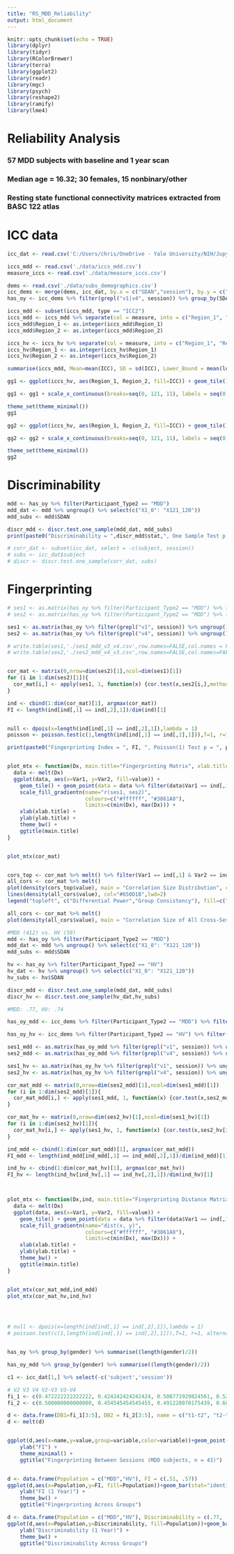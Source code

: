 ```yaml
---
title: "RS_MDD_Reliability"
output: html_document
---
```


```r
knitr::opts_chunk$set(echo = TRUE)
library(dplyr)
library(tidyr)
library(RColorBrewer)
library(terra)
library(ggplot2)
library(readr)
library(mgc)
library(psych)
library(reshape2)
library(ramify)
library(lme4)
```
# Reliability Analysis
### 57 MDD subjects with baseline and 1 year scan
### Median age = 16.32; 30 females, 15 nonbinary/other
### Resting state functional connectivity matrices extracted from BASC 122 atlas

# ICC data
```r
icc_dat <- read.csv('C:/Users/chris/OneDrive - Yale University/NIH/Jupyter notebooks/data/icc_z_dataframe.csv')

iccs_mdd <- read.csv('./data/iccs_mdd.csv')
measure_iccs <- read.csv('./data/measure_iccs.csv')

dems <- read.csv('./data/subs_demographics.csv')
icc_dems <- merge(dems, icc_dat, by.x = c("SDAN","session"), by.y = c("subject", "session"))
has_oy <- icc_dems %>% filter(grepl("v1|v4", session)) %>% group_by(SDAN) %>% filter(length(session) == 2)

iccs_mdd <- subset(iccs_mdd, type == "ICC2")
iccs_mdd <- iccs_mdd %>% separate(col = measure, into = c("Region_1", "Region_2"))
iccs_mdd$Region_1 <- as.integer(iccs_mdd$Region_1)
iccs_mdd$Region_2 <- as.integer(iccs_mdd$Region_2)

iccs_hv <- iccs_hv %>% separate(col = measure, into = c("Region_1", "Region_2"))
iccs_hv$Region_1 <- as.integer(iccs_hv$Region_1)
iccs_hv$Region_2 <- as.integer(iccs_hv$Region_2)
```

```r
summarise(iccs_mdd, Mean=mean(ICC), SD = sd(ICC), Lower_Bound = mean(lower.bound), Upper_Bound = mean(upper.bound), First_Quartile = quantile(ICC, .25), Third_Quartile = quantile(ICC, .75))
```

```r
gg1 <- ggplot(iccs_hv, aes(Region_1, Region_2, fill=ICC)) + geom_tile() + scale_fill_distiller(palette = "Blues", direction = 1, limit=c(0, 1))

gg1 <- gg1 + scale_x_continuous(breaks=seq(0, 121, 11), labels = seq(0, 121, 11)) + scale_y_continuous(breaks=seq(0, 121, 11), labels = seq(0, 121, 11))+ggtitle("Edge-Level ICCs")

theme_set(theme_minimal())
gg1

gg2 <- ggplot(iccs_hv, aes(Region_1, Region_2, fill=ICC)) + geom_tile() + scale_fill_distiller(palette = "Blues", direction = 1)

gg2 <- gg2 + scale_x_continuous(breaks=seq(0, 121, 11), labels = seq(0, 121, 11)) + scale_y_continuous(breaks=seq(0, 121, 11), labels = seq(0, 121, 11))+ggtitle("Edge-Level ICCs", subtitle = "Colors normalized to max value")

theme_set(theme_minimal())
gg2

```

# Discriminability
```r
mdd <- has_oy %>% filter(Participant_Type2 == "MDD")
mdd_dat <- mdd %>% ungroup() %>% select(c("X1_0": "X121_120"))
mdd_subs <- mdd$SDAN

discr_mdd <- discr.test.one_sample(mdd_dat, mdd_subs)
print(paste0("Discriminability = ",discr_mdd$stat,", One Sample Test p = ", discr_mdd$p.value))

# corr_dat <- subset(icc_dat, select = -c(subject, session))
# subs <- icc_dat$subject
# discr <- discr.test.one_sample(corr_dat, subs)
```

# Fingerprinting
```r

# ses1 <- as.matrix(has_oy %>% filter(Participant_Type2 == "MDD") %>% filter(grepl("v3", session)) %>% ungroup() %>% select(c("X1_0": "X121_120")))
# ses2 <- as.matrix(has_oy %>% filter(Participant_Type2 == "MDD") %>% filter(grepl("v4", session)) %>% ungroup() %>% select(c("X1_0": "X121_120")))

ses1 <- as.matrix(has_oy %>% filter(grepl("v1", session)) %>% ungroup() %>% select(c("X1_0": "X121_120")))
ses2 <- as.matrix(has_oy %>% filter(grepl("v4", session)) %>% ungroup() %>% select(c("X1_0": "X121_120")))

# write.table(ses1,'./ses1_mdd_v3_v4.csv',row.names=FALSE,col.names = FALSE, sep=",")
# write.table(ses2,'./ses2_mdd_v4_v3.csv',row.names=FALSE,col.names=FALSE, sep=",")


cor_mat <- matrix(0,nrow=dim(ses2)[1],ncol=dim(ses1)[1])
for (i in 1:dim(ses2)[1]){
  cor_mat[i,] <- apply(ses1, 1, function(x) {cor.test(x,ses2[i,],method = "p", exact=FALSE)$estimate})
}

ind <- cbind(1:dim(cor_mat)[1], argmax(cor_mat))
FI <- length(ind[ind[,1] == ind[,2],1])/dim(ind)[1]


null <- dpois(x=length(ind[ind[,1] == ind[,2],1]),lambda = 1)
poisson <- poisson.test(c(1,length(ind[ind[,1] == ind[,2],1])),T=1, r=1, alternative = "t", conf.level = .95)

print(paste0("Fingerprinting Index = ", FI, ", Poisson(1) Test p = ", poisson$p.value))


plot_mtx <- function(Dx, main.title="Fingerprinting Matrix", xlab.title="Session 2", ylab.title="Session 1") {
  data <- melt(Dx)
  ggplot(data, aes(x=Var1, y=Var2, fill=value)) +
    geom_tile() + geom_point(data = data %>% filter(data$Var1 == ind[,1] & data$Var2 == ind[,2]), shape = 3, color = "yellow", size = .5) +
    scale_fill_gradientn(name="r(ses1, ses2)",
                         colours=c("#ffffff", "#3861A8"),
                         limits=c(min(Dx), max(Dx))) +
    xlab(xlab.title) +
    ylab(ylab.title) +
    theme_bw() +
    ggtitle(main.title)
}


plot_mtx(cor_mat)


cors_top <- cor_mat %>% melt() %>% filter(Var1 == ind[,1] & Var2 == ind[,2],)
all_cors <- cor_mat %>% melt()
plot(density(cors_top$value), main = "Correlation Size Distribution", col="#3861A8",lwd=2)
lines(density(all_cors$value), col="#650D1B",lwd=2)
legend("topleft", c("Differential Power","Group Consistency"), fill=c("#cc5050","#3861A8"))

all_cors <- cor_mat %>% melt()
plot(density(all_cors$value), main = "Correlation Size of All Cross-Session Correlations")


```


```r

#MDD (412) vs. HV (59)
mdd <- has_oy %>% filter(Participant_Type2 == "MDD")
mdd_dat <- mdd %>% ungroup() %>% select(c("X1_0": "X121_120"))
mdd_subs <- mdd$SDAN

hv <- has_oy %>% filter(Participant_Type2 == "HV")
hv_dat <- hv %>% ungroup() %>% select(c("X1_0": "X121_120"))
hv_subs <- hv$SDAN

discr_mdd <- discr.test.one_sample(mdd_dat, mdd_subs)
discr_hv <- discr.test.one_sample(hv_dat,hv_subs)

#MDD: .77, HV: .74

```

```r

has_oy_mdd <- icc_dems %>% filter(Participant_Type2 == "MDD") %>% filter(grepl("v1|v4", session)) %>% group_by(SDAN) %>% filter(length(session) == 2) %>% ungroup()

has_oy_hv <- icc_dems %>% filter(Participant_Type2 == "HV") %>% filter(grepl("v1|v4", session)) %>% group_by(SDAN) %>% filter(length(session) == 2) %>% ungroup()

ses1_mdd <- as.matrix(has_oy_mdd %>% filter(grepl("v1", session)) %>% ungroup() %>% select(c("X1_0": "X121_120")))
ses2_mdd <- as.matrix(has_oy_mdd %>% filter(grepl("v4", session)) %>% ungroup() %>% select(c("X1_0": "X121_120")))

ses1_hv <- as.matrix(has_oy_hv %>% filter(grepl("v1", session)) %>% ungroup() %>% select(c("X1_0": "X121_120")))
ses2_hv <- as.matrix(has_oy_hv %>% filter(grepl("v4", session)) %>% ungroup() %>% select(c("X1_0": "X121_120")))

cor_mat_mdd <- matrix(0,nrow=dim(ses2_mdd)[1],ncol=dim(ses1_mdd)[1])
for (i in 1:dim(ses2_mdd)[1]){
  cor_mat_mdd[i,] <- apply(ses1_mdd, 1, function(x) {cor.test(x,ses2_mdd[i,],method = "p", exact=FALSE)$estimate})
}

cor_mat_hv <- matrix(0,nrow=dim(ses2_hv)[1],ncol=dim(ses1_hv)[1])
for (i in 1:dim(ses2_hv)[1]){
  cor_mat_hv[i,] <- apply(ses1_hv, 1, function(x) {cor.test(x,ses2_hv[i,],method = "p", exact=FALSE)$estimate})
}

ind_mdd <- cbind(1:dim(cor_mat_mdd)[1], argmax(cor_mat_mdd))
FI_mdd <- length(ind_mdd[ind_mdd[,1] == ind_mdd[,2],1])/dim(ind_mdd)[1]

ind_hv <- cbind(1:dim(cor_mat_hv)[1], argmax(cor_mat_hv))
FI_hv <- length(ind_hv[ind_hv[,1] == ind_hv[,2],1])/dim(ind_hv)[1]



plot_mtx <- function(Dx,ind, main.title="Fingerprinting Distance Matrix", xlab.title="Session 2", ylab.title="Session 1") {
  data <- melt(Dx)
  ggplot(data, aes(x=Var1, y=Var2, fill=value)) +
    geom_tile() + geom_point(data = data %>% filter(data$Var1 == ind[,1] & data$Var2 == ind[,2]), shape = 3, color = "yellow", size = .5) +
    scale_fill_gradientn(name="dist(x, y)",
                         colours=c("#ffffff", "#3861A8"),
                         limits=c(min(Dx), max(Dx))) +
    xlab(xlab.title) +
    ylab(ylab.title) +
    theme_bw() +
    ggtitle(main.title)
}


plot_mtx(cor_mat_mdd,ind_mdd)
plot_mtx(cor_mat_hv,ind_hv)




# null <- dpois(x=length(ind[ind[,1] == ind[,2],1]),lambda = 1)
# poisson.test(c(1,length(ind[ind[,1] == ind[,2],1])),T=1, r=1, alternative = "t", conf.level = .95)


has_oy %>% group_by(gender) %>% summarise((length(gender)/2))

has_oy_mdd %>% group_by(gender) %>% summarise((length(gender)/2))

c1 <- icc_dat[1,] %>% select(-c('subject','session'))
```


```r
# V2 V3 V4 V2-V3 V3-V4
fi_1 <- c(0.472222222222222, 0.424242424242424, 0.508771929824561, 0.523809523809524, 0.560000000000000)
fi_2 <- c(0.500000000000000, 0.454545454545455, 0.491228070175439, 0.603174603174603, 0.580000000000000)

d <- data.frame(DB1=fi_1[3:5], DB2 = fi_2[3:5], name = c("t1-t2", "t2-t3", "t3-t4"))
d <- melt(d)


ggplot(d,aes(x=name,y=value,group=variable,color=variable))+geom_point()+stat_summary(fun.y=sum,geom="line") + ylim(0, 1) + xlab("Session") +
    ylab("FI") +
    theme_minimal() +
    ggtitle("Fingerprinting Between Sessions (MDD subjects, n = 43)")


d <- data.frame(Population = c("MDD","HV"), FI = c(.51, .57))
ggplot(d,aes(x=Population,y=FI, fill=Population))+geom_bar(stat="identity", width=0.5)+ylim(0, 1) + xlab("Diagnosis") +
    ylab("FI (1 Year)") +
    theme_bw() +
    ggtitle("Fingerprinting Across Groups")

d <- data.frame(Population = c("MDD","HV"), Discriminability = c(.77, .75))
ggplot(d,aes(x=Population,y=Discriminability, fill=Population))+geom_bar(stat="identity", width=0.5)+ylim(0, 1) + xlab("Diagnosis") +
    ylab("Discriminability (1 Year)") +
    theme_bw() +
    ggtitle("Discriminability Across Groups")
```